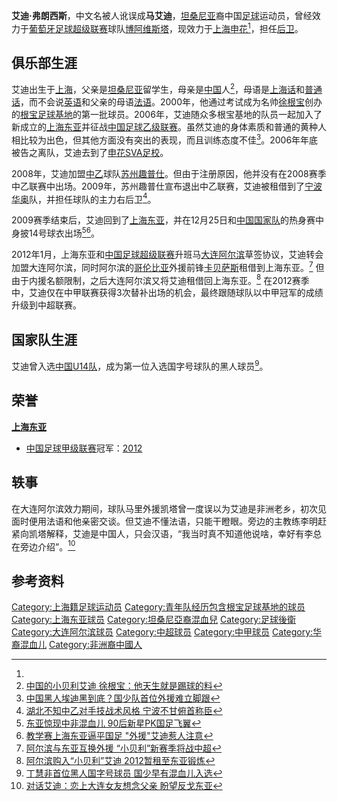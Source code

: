 {{Football player infobox
| playername = 艾迪<br>Eddy Francis
| fullname = 艾迪·弗朗西斯
| englishfullname = Eddy Francis
| countryofbirth = {{CHN}}
| cityofbirth = [[上海市|上海市]]
| dateofbirth = {{birth date and age|1990|12|17}}
| height = {{height|m=1.74}}
| position = [[后卫_(足球)|后卫]]
| currentclub = [[上海申花|上海申花]] 
| clubnumber  = 
| youthyears1 = 2000–2005 
| youthclubs1 = [[根宝足球基地|根宝足球基地]] 
| youthyears2 = 2007 
| youthclubs2 = [[上海申花足球学校|申花SVA足校]]
| years1 =  2006
| clubs1 =  [[上海东亚|上海东亚]] 
| caps1 =   ?
| goals1 =  ? 
| years2 =  2008 
| clubs2 =  [[苏州趣普仕|苏州趣普仕]] 
| caps2 =   0
| goals2 =  0
| years3 =  2009
| clubs3 =  → [[宁波华奥|宁波华奥]]（租借） 
| caps3 =   ?
| goals3 =  ? 
| years4 =  2010–2011 
| clubs4 =  [[上海东亚|上海东亚]]
| caps4 =   26 
| goals4 =  2 
| years5 =  2012–2016
| clubs5 =  [[大连一方|大连一方]] 
| caps5 =   58
| goals5 =  0
| years6 =  2012
| clubs6 =  → [[上海东亚|上海东亚]]（租借） 
| caps6 =   3  
| goals6 =  0
| years7 =  2017
| clubs7 =  [[博阿维斯塔|博阿维斯塔]]
| caps7 =   2
| goals7 =  0
| years8 =  2018-
| clubs8 =  [[上海申花|上海申花]]<ref name="shenhua">[http://shenhua.online.sh.cn/content/2018-02/12/content_8779491.htm 新援艾迪接受记者专访：加盟申花是我从小的梦想!].上海热线.[2018-02-12].</ref>
| caps8 =   54
| goals8 =  1
| nationalyears1 = 2004
| nationalteam1  = {{fbu|14|CHN|name=中国 U-14}}
| nationalcaps1  = 1
| nationalgoals1 = 0
| pcupdate = 2017年6月30日
| ntupdate = 2017年年1月31日
}}
'''艾迪·弗朗西斯'''{{BD|1990年|12月17日|||Aidi}}，中文名被人讹误成'''马艾迪'''，[[坦桑尼亚|坦桑尼亚]]裔中国[[足球|足球]]运动员，曾经效力于[[葡萄牙足球超级联赛|葡萄牙足球超级联赛]]球队[[博阿维斯塔|博阿维斯塔]]，现效力于[[上海申花|上海申花]]<ref name="shenhua"></ref>，担任[[后卫_(足球)|后卫]]。

==俱乐部生涯==
艾迪出生于[[上海|上海]]，父亲是[[坦桑尼亚|坦桑尼亚]]留学生，母亲是[[中国|中国]]人<ref>[http://sports.qq.com/a/20040206/000004.htm 中国的小贝利艾迪 徐根宝：他天生就是踢球的料]</ref>，母语是[[上海话|上海话]]和[[普通话|普通话]]，而不会说[[英语|英语]]和父亲的母语[[法语|法语]]。2000年，他通过考试成为名帅[[徐根宝|徐根宝]]创办的[[根宝足球基地|根宝足球基地]]的第一批球员。2006年，艾迪随众多根宝基地的队员一起加入了新成立的[[上海东亚|上海东亚]]并征战[[中国足球乙级联赛|中国足球乙级联赛]]。虽然艾迪的身体素质和普通的黄种人相比较为出色，但其他方面没有突出的表现，而且训练态度不佳<ref>[http://sports.sina.com.cn/c/2004-01-17/0938739511.shtml 中国黑人埃迪黑到底？国少队首位外援难立脚跟]</ref>。2006年年底被告之离队，艾迪去到了[[上海申花足球学校|申花SVA足校]]。

2008年，艾迪加盟[[中乙|中乙]]球队[[苏州趣普仕|苏州趣普仕]]。但由于注册原因，他并没有在2008赛季中乙联赛中出场。2009年，苏州趣普仕宣布退出中乙联赛，艾迪被租借到了[[宁波华奥足球俱乐部|宁波华奥]]队，并担任球队的主力右后卫<ref>[http://sports.sohu.com/20090618/n264610571.shtml 湖北不知中乙对手技战术风格 宁波不甘俯首称臣]</ref>。

2009赛季结束后，艾迪回到了[[上海东亚|上海东亚]]，并在12月25日和[[中国国家足球队|中国国家队]]的热身赛中身披14号球衣出场<ref>[http://sports.qq.com/a/20091225/000572.htm 东亚惊现中非混血儿 90后新星PK国足飞翼]</ref><ref>[http://sports.online.sh.cn/sports/gb/content/2009-12/26/content_3270046.htm 教学赛上海东亚逼平国足 "外援"艾迪惹人注意]{{dead link|date=2018年4月 |bot=InternetArchiveBot |fix-attempted=yes }}</ref>。

2012年1月，上海东亚和[[中国足球超级联赛|中国足球超级联赛]]升班马[[大连阿尔滨|大连阿尔滨]]草签协议，艾迪转会加盟大连阿尔滨，同时阿尔滨的[[哥伦比亚|哥伦比亚]]外援前锋[[路易斯·卡贝萨斯|卡贝萨斯]]租借到上海东亚。<ref>[http://sports.people.com.cn/GB/22134/22138/16938516.html 阿尔滨与东亚互换外援 “小贝利”新赛季将战中超]</ref> 但由于内援名额限制，之后大连阿尔滨又将艾迪租借回上海东亚。<ref>[http://sports.sohu.com/20120206/n333904970.shtml 阿尔滨购入“小贝利”艾迪 2012暂租至东亚锻炼]</ref> 在2012赛季中，艾迪仅在中甲联赛获得3次替补出场的机会，最终跟随球队以中甲冠军的成绩升级到中超联赛。

==国家队生涯==
艾迪曾入选[[中国14岁以下国家足球队|中国U14队]]，成为第一位入选国字号球队的黑人球员<ref>[http://sports.sohu.com/20090415/n263401630.shtml 丁慧非首位黑人国字号球员 国少早有混血儿入选]</ref>。

==荣誉==
'''[[上海东亚|上海东亚]]'''
*[[中国足球甲级联赛|中国足球甲级联赛]]冠军：[[2012年中国足球甲级联赛|2012]]

==轶事==
在大连阿尔滨效力期间，球队马里外援凯塔曾一度误以为艾迪是非洲老乡，初次见面时便用法语和他亲密交谈。但艾迪不懂法语，只能干瞪眼。旁边的主教练李明赶紧向凯塔解释，艾迪是中国人，只会汉语，“我当时真不知道他说啥，幸好有李总在旁边介绍”。<ref>[http://sports.sohu.com/20130326/n370477355.shtml 对话艾迪：恋上大连女友想念父亲 盼望反戈东亚]</ref> 

==参考资料==
{{reflist}}

{{2010年上海東亞名单}}
{{2011年中甲分类名单东亚}}
{{2012年中超分类名单大连阿尔滨}}
{{2012年中甲分类名单东亚}}
{{2013年中超分类名单大连阿尔滨}}
{{2014年中超分类名单大连}}
{{2015年中甲分类名单大连}}
{{2016年中甲分类名单大连一方}}
{{2018年中超分类名单上海绿地申花}}
{{2019年中超分类名单上海绿地申花}}

{{DEFAULTSORT:Francois, Eddy}}
[[Category:上海籍足球运动员|Category:上海籍足球运动员]]
[[Category:青年队经历包含根宝足球基地的球员|Category:青年队经历包含根宝足球基地的球员]]
[[Category:上海东亚球员|Category:上海东亚球员]]
[[Category:坦桑尼亞裔混血兒|Category:坦桑尼亞裔混血兒]]
[[Category:足球後衛|Category:足球後衛]]
[[Category:大连阿尔滨球员|Category:大连阿尔滨球员]]
[[Category:中超球员|Category:中超球员]]
[[Category:中甲球员|Category:中甲球员]]
[[Category:华裔混血儿|Category:华裔混血儿]]
[[Category:非洲裔中國人|Category:非洲裔中國人]]